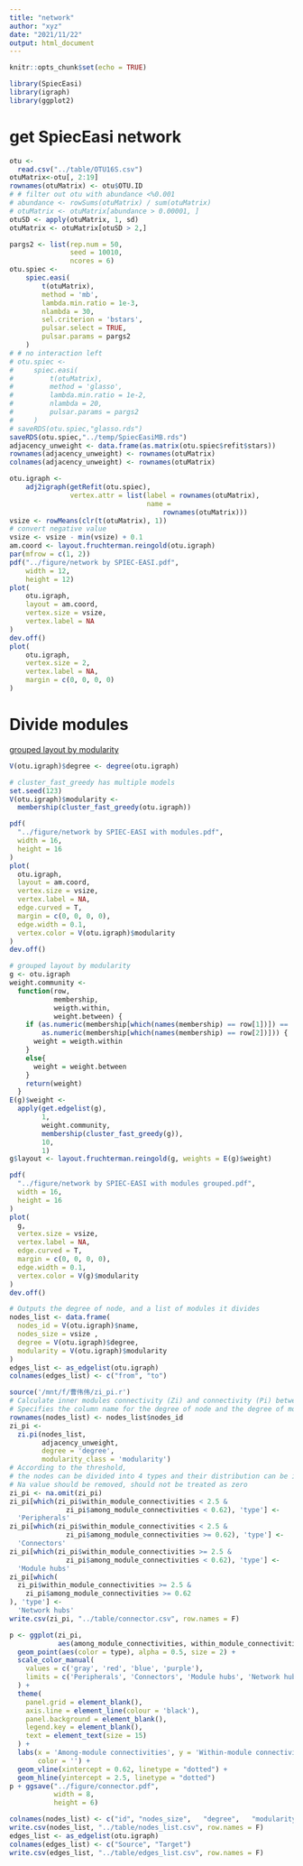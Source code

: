 ```yaml
---
title: "network"
author: "xyz"
date: "2021/11/22"
output: html_document
---
```


```r
knitr::opts_chunk$set(echo = TRUE)
```

```r
library(SpiecEasi)
library(igraph)
library(ggplot2)
```

# get SpiecEasi network

```r
otu <-
  read.csv("../table/OTU16S.csv")
otuMatrix<-otu[, 2:19]
rownames(otuMatrix) <- otu$OTU.ID
# # filter out otu with abundance <%0.001
# abundance <- rowSums(otuMatrix) / sum(otuMatrix)
# otuMatrix <- otuMatrix[abundance > 0.00001, ]
otuSD <- apply(otuMatrix, 1, sd)
otuMatrix <- otuMatrix[otuSD > 2,]

pargs2 <- list(rep.num = 50,
               seed = 10010,
               ncores = 6)
otu.spiec <-
    spiec.easi(
        t(otuMatrix),
        method = 'mb',
        lambda.min.ratio = 1e-3,
        nlambda = 30,
        sel.criterion = 'bstars',
        pulsar.select = TRUE,
        pulsar.params = pargs2
    )
# # no interaction left
# otu.spiec <-
#     spiec.easi(
#         t(otuMatrix),
#         method = 'glasso',
#         lambda.min.ratio = 1e-2,
#         nlambda = 20,
#         pulsar.params = pargs2
#     )
# saveRDS(otu.spiec,"glasso.rds")
saveRDS(otu.spiec,"../temp/SpiecEasiMB.rds")
adjacency_unweight <- data.frame(as.matrix(otu.spiec$refit$stars))
rownames(adjacency_unweight) <- rownames(otuMatrix)
colnames(adjacency_unweight) <- rownames(otuMatrix)

otu.igraph <-
    adj2igraph(getRefit(otu.spiec),
               vertex.attr = list(label = rownames(otuMatrix),
                                  name =
                                      rownames(otuMatrix)))
vsize <- rowMeans(clr(t(otuMatrix), 1))
# convert negative value
vsize <- vsize - min(vsize) + 0.1
am.coord <- layout.fruchterman.reingold(otu.igraph)
par(mfrow = c(1, 2))
pdf("../figure/network by SPIEC-EASI.pdf",
    width = 12,
    height = 12)
plot(
    otu.igraph,
    layout = am.coord,
    vertex.size = vsize,
    vertex.label = NA
)
dev.off()
plot(
    otu.igraph,
    vertex.size = 2,
    vertex.label = NA,
    margin = c(0, 0, 0, 0)
)
```

# Divide modules
  
[grouped layout by modularity](https://stackoverflow.com/questions/16390221/how-to-make-grouped-layout-in-igraph)  
  
```r
V(otu.igraph)$degree <- degree(otu.igraph)

# cluster_fast_greedy has multiple models
set.seed(123)
V(otu.igraph)$modularity <-
  membership(cluster_fast_greedy(otu.igraph))

pdf(
  "../figure/network by SPIEC-EASI with modules.pdf",
  width = 16,
  height = 16
)
plot(
  otu.igraph,
  layout = am.coord,
  vertex.size = vsize,
  vertex.label = NA,
  edge.curved = T,
  margin = c(0, 0, 0, 0),
  edge.width = 0.1,
  vertex.color = V(otu.igraph)$modularity
)
dev.off()

# grouped layout by modularity
g <- otu.igraph
weight.community <-
  function(row,
           membership,
           weigth.within,
           weight.between) {
    if (as.numeric(membership[which(names(membership) == row[1])]) ==
        as.numeric(membership[which(names(membership) == row[2])])) {
      weight = weigth.within
    }
    else{
      weight = weight.between
    }
    return(weight)
  }
E(g)$weight <-
  apply(get.edgelist(g),
        1,
        weight.community,
        membership(cluster_fast_greedy(g)),
        10,
        1)
g$layout <- layout.fruchterman.reingold(g, weights = E(g)$weight)

pdf(
  "../figure/network by SPIEC-EASI with modules grouped.pdf",
  width = 16,
  height = 16
)
plot(
  g,
  vertex.size = vsize,
  vertex.label = NA,
  edge.curved = T,
  margin = c(0, 0, 0, 0),
  edge.width = 0.1,
  vertex.color = V(g)$modularity
)
dev.off()

# Outputs the degree of node, and a list of modules it divides
nodes_list <- data.frame(
  nodes_id = V(otu.igraph)$name,
  nodes_size = vsize ,
  degree = V(otu.igraph)$degree,
  modularity = V(otu.igraph)$modularity
)
edges_list <- as_edgelist(otu.igraph)
colnames(edges_list) <- c("from", "to")

source('/mnt/f/曹伟伟/zi_pi.r')
# Calculate inner modules connectivity (Zi) and connectivity (Pi) between modules
# Specifies the column name for the degree of node and the degree of module in the Adjacency Matrix,
rownames(nodes_list) <- nodes_list$nodes_id
zi_pi <-
  zi.pi(nodes_list,
        adjacency_unweight,
        degree = 'degree',
        modularity_class = 'modularity')
# According to the threshold,
# the nodes can be divided into 4 types and their distribution can be illustrated
# Na value should be removed, should not be treated as zero
zi_pi <- na.omit(zi_pi)
zi_pi[which(zi_pi$within_module_connectivities < 2.5 &
              zi_pi$among_module_connectivities < 0.62), 'type'] <-
  'Peripherals'
zi_pi[which(zi_pi$within_module_connectivities < 2.5 &
              zi_pi$among_module_connectivities >= 0.62), 'type'] <-
  'Connectors'
zi_pi[which(zi_pi$within_module_connectivities >= 2.5 &
              zi_pi$among_module_connectivities < 0.62), 'type'] <-
  'Module hubs'
zi_pi[which(
  zi_pi$within_module_connectivities >= 2.5 &
    zi_pi$among_module_connectivities >= 0.62
), 'type'] <-
  'Network hubs'
write.csv(zi_pi, "../table/connector.csv", row.names = F)

p <- ggplot(zi_pi,
            aes(among_module_connectivities, within_module_connectivities)) +
  geom_point(aes(color = type), alpha = 0.5, size = 2) +
  scale_color_manual(
    values = c('gray', 'red', 'blue', 'purple'),
    limits = c('Peripherals', 'Connectors', 'Module hubs', 'Network hubs')
  ) +
  theme(
    panel.grid = element_blank(),
    axis.line = element_line(colour = 'black'),
    panel.background = element_blank(),
    legend.key = element_blank(),
    text = element_text(size = 15)
  ) +
  labs(x = 'Among-module connectivities', y = 'Within-module connectivities',
       color = '') +
  geom_vline(xintercept = 0.62, linetype = "dotted") +
  geom_hline(yintercept = 2.5, linetype = "dotted")
p + ggsave("../figure/connector.pdf",
           width = 8,
           height = 6)

colnames(nodes_list) <- c("id",	"nodes_size",	"degree",	"modularity")
write.csv(nodes_list, "../table/nodes_list.csv", row.names = F)
edges_list <- as_edgelist(otu.igraph)
colnames(edges_list) <- c("Source", "Target")
write.csv(edges_list, "../table/edges_list.csv", row.names = F)
```


